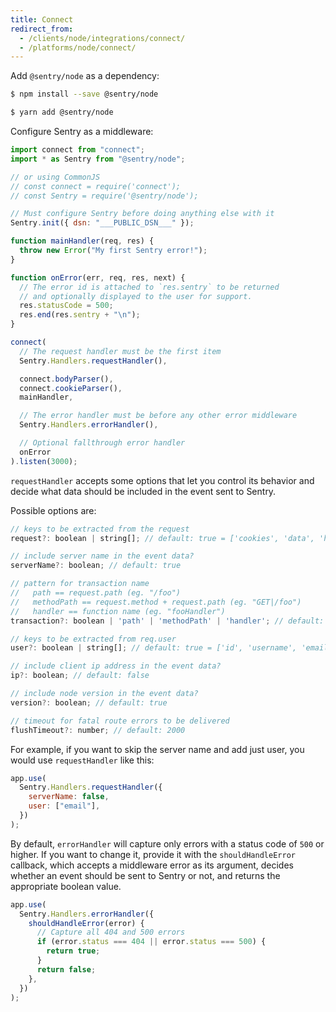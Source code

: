 ```yaml
---
title: Connect
redirect_from:
  - /clients/node/integrations/connect/
  - /platforms/node/connect/
---
```


Add `@sentry/node` as a dependency:

```bash {tabTitle:NPM}
$ npm install --save @sentry/node
```

```bash {tabTitle:Yarn}
$ yarn add @sentry/node
```

<Break />

Configure Sentry as a middleware:

```javascript
import connect from "connect";
import * as Sentry from "@sentry/node";

// or using CommonJS
// const connect = require('connect');
// const Sentry = require('@sentry/node');

// Must configure Sentry before doing anything else with it
Sentry.init({ dsn: "___PUBLIC_DSN___" });

function mainHandler(req, res) {
  throw new Error("My first Sentry error!");
}

function onError(err, req, res, next) {
  // The error id is attached to `res.sentry` to be returned
  // and optionally displayed to the user for support.
  res.statusCode = 500;
  res.end(res.sentry + "\n");
}

connect(
  // The request handler must be the first item
  Sentry.Handlers.requestHandler(),

  connect.bodyParser(),
  connect.cookieParser(),
  mainHandler,

  // The error handler must be before any other error middleware
  Sentry.Handlers.errorHandler(),

  // Optional fallthrough error handler
  onError
).listen(3000);
```

`requestHandler` accepts some options that let you control its behavior and decide what data should be included in the event sent to Sentry.

Possible options are:

```js
// keys to be extracted from the request
request?: boolean | string[]; // default: true = ['cookies', 'data', 'headers', 'method', 'query_string', 'url']

// include server name in the event data?
serverName?: boolean; // default: true

// pattern for transaction name
//   path == request.path (eg. "/foo")
//   methodPath == request.method + request.path (eg. "GET|/foo")
//   handler == function name (eg. "fooHandler")
transaction?: boolean | 'path' | 'methodPath' | 'handler'; // default: true = 'methodPath'

// keys to be extracted from req.user
user?: boolean | string[]; // default: true = ['id', 'username', 'email']

// include client ip address in the event data?
ip?: boolean; // default: false

// include node version in the event data?
version?: boolean; // default: true

// timeout for fatal route errors to be delivered
flushTimeout?: number; // default: 2000
```

For example, if you want to skip the server name and add just user, you would use `requestHandler` like this:

```js
app.use(
  Sentry.Handlers.requestHandler({
    serverName: false,
    user: ["email"],
  })
);
```

By default, `errorHandler` will capture only errors with a status code of `500` or higher. If you want to change it, provide it with the `shouldHandleError` callback, which accepts a middleware error as its argument, decides whether an event should be sent to Sentry or not, and returns the appropriate boolean value.

```js
app.use(
  Sentry.Handlers.errorHandler({
    shouldHandleError(error) {
      // Capture all 404 and 500 errors
      if (error.status === 404 || error.status === 500) {
        return true;
      }
      return false;
    },
  })
);
```

